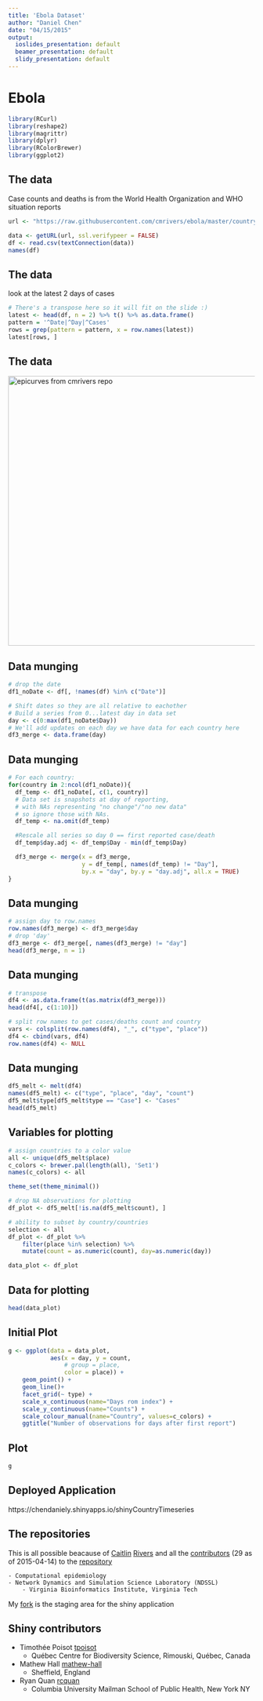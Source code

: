 ```yaml
---
title: 'Ebola Dataset'
author: "Daniel Chen"
date: "04/15/2015"
output:
  ioslides_presentation: default
  beamer_presentation: default
  slidy_presentation: default
---
```


# Ebola
```r
library(RCurl)
library(reshape2)
library(magrittr)
library(dplyr)
library(RColorBrewer)
library(ggplot2)
```

## The data
Case counts and deaths is from the World Health Organization and WHO situation reports
```r
url <- "https://raw.githubusercontent.com/cmrivers/ebola/master/country_timeseries.csv"

data <- getURL(url, ssl.verifypeer = FALSE)
df <- read.csv(textConnection(data))
names(df)
```

## The data
look at the latest 2 days of cases
```r
# There's a transpose here so it will fit on the slide :)
latest <- head(df, n = 2) %>% t() %>% as.data.frame()
pattern = '^Date|^Day|^Cases'
rows = grep(pattern = pattern, x = row.names(latest))
latest[rows, ]
```

## The data
<img src="../images/epicurves.png" alt="epicurves from cmrivers repo" style="height:550px;"/>

## Data munging
```r
# drop the date
df1_noDate <- df[, !names(df) %in% c("Date")]
```

```r
# Shift dates so they are all relative to eachother
# Build a series from 0...latest day in data set
day <- c(0:max(df1_noDate$Day))
# We'll add updates on each day we have data for each country here
df3_merge <- data.frame(day)
```

## Data munging
```r
# For each country:
for(country in 2:ncol(df1_noDate)){
  df_temp <- df1_noDate[, c(1, country)]
  # Data set is snapshots at day of reporting, 
  # with NAs representing "no change"/"no new data"
  # so ignore those with NAs.
  df_temp <- na.omit(df_temp)

  #Rescale all series so day 0 == first reported case/death
  df_temp$day.adj <- df_temp$Day - min(df_temp$Day)

  df3_merge <- merge(x = df3_merge, 
                     y = df_temp[, names(df_temp) != "Day"],
                     by.x = "day", by.y = "day.adj", all.x = TRUE)
}
```

## Data munging
```r
# assign day to row.names
row.names(df3_merge) <- df3_merge$day
# drop 'day'
df3_merge <- df3_merge[, names(df3_merge) != "day"]
head(df3_merge, n = 1)
```

## Data munging
```r
# transpose
df4 <- as.data.frame(t(as.matrix(df3_merge)))
head(df4[, c(1:10)])
```

```r
# split row names to get cases/deaths count and country
vars <- colsplit(row.names(df4), "_", c("type", "place"))
df4 <- cbind(vars, df4)
row.names(df4) <- NULL
```

## Data munging
```{r]}
df5_melt <- melt(df4)
names(df5_melt) <- c("type", "place", "day", "count")
df5_melt$type[df5_melt$type == "Case"] <- "Cases"
head(df5_melt)
```

## Variables for plotting
```r
# assign countries to a color value
all <- unique(df5_melt$place)
c_colors <- brewer.pal(length(all), 'Set1')
names(c_colors) <- all

theme_set(theme_minimal())

# drop NA observations for plotting
df_plot <- df5_melt[!is.na(df5_melt$count), ]

# ability to subset by country/countries
selection <- all
df_plot <- df_plot %>% 
    filter(place %in% selection) %>%
    mutate(count = as.numeric(count), day=as.numeric(day))

data_plot <- df_plot
```

## Data for plotting
```r
head(data_plot)
```


## Initial Plot
```r
g <- ggplot(data = data_plot,
            aes(x = day, y = count,
                # group = place,
                color = place)) +
    geom_point() +
    geom_line()+
    facet_grid(~ type) +
    scale_x_continuous(name="Days rom index") +
    scale_y_continuous(name="Counts") +
    scale_colour_manual(name="Country", values=c_colors) +
    ggtitle("Number of observations for days after first report")
```

## Plot
```r
g
```



## Deployed Application

https://chendaniely.shinyapps.io/shinyCountryTimeseries

## The repositories

This is all possible beacause of [Caitlin](http://www.caitlinrivers.com/) [Rivers](https://twitter.com/cmyeaton) and all the [contributors](https://github.com/cmrivers/ebola/graphs/contributors) (29 as of 2015-04-14) to the [repository](https://github.com/cmrivers/ebola)

    - Computational epidemiology
    - Network Dynamics and Simulation Science Laboratory (NDSSL) 
        - Virginia Bioinformatics Institute, Virginia Tech

My [fork](https://github.com/chendaniely/ebola) is the staging area for the shiny application

## Shiny contributors
- Timothée Poisot [tpoisot](https://github.com/tpoisot)
    - Québec Centre for Biodiversity Science, Rimouski, Québec, Canada
- Mathew Hall [mathew-hall](https://github.com/mathew-hall/)
    - Sheffield, England
- Ryan Quan [rcquan](https://github.com/rcquan/)
    - Columbia University Mailman School of Public Health, New York NY
